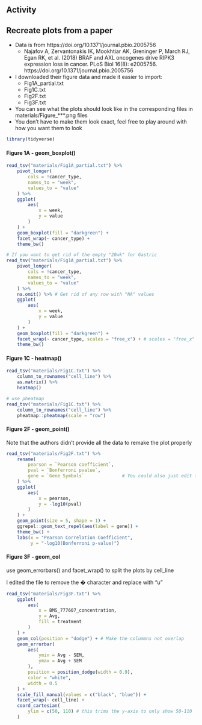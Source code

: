 ## Activity

## Recreate plots from a paper

- Data is from https://doi.org/10.1371/journal.pbio.2005756
    - Najafov A, Zervantonakis IK, Mookhtiar AK, Greninger P, March RJ, Egan RK, et al. (2018) BRAF and AXL oncogenes drive RIPK3 expression loss in cancer. PLoS Biol 16(8): e2005756. https://doi.org/10.1371/journal.pbio.2005756
- I downloaded their figure data and made it easier to import:
    - Fig1A_partial.txt
    - Fig1C.txt
    - Fig2F.txt
    - Fig3F.txt
- You can see what the plots should look like in the corresponding files in materials/Figure_***.png files
- You don't have to make them look exact, feel free to play around with how you want them to look

```r
library(tidyverse)
```

#### Figure 1A - geom_boxplot()
```r
read_tsv("materials/Fig1A_partial.txt") %>%
    pivot_longer(
        cols = !cancer_type,
        names_to = "week",
        values_to = "value"
    ) %>%
    ggplot(
        aes(
            x = week,
            y = value
        )
    ) +
    geom_boxplot(fill = "darkgreen") +
    facet_wrap(~ cancer_type) +
    theme_bw()

# If you want to get rid of the empty "20wk" for Gastric
read_tsv("materials/Fig1A_partial.txt") %>%
    pivot_longer(
        cols = !cancer_type,
        names_to = "week",
        values_to = "value"
    ) %>%
    na.omit() %>% # Get rid of any row with "NA" values
    ggplot(
        aes(
            x = week,
            y = value
        )
    ) +
    geom_boxplot(fill = "darkgreen") +
    facet_wrap(~ cancer_type, scales = "free_x") + # scales = "free_x" allows the x axis to be different for each facet
    theme_bw()
```

#### Figure 1C - heatmap()
```r
read_tsv("materials/Fig1C.txt") %>%
    column_to_rownames("cell_line") %>%
    as.matrix() %>%
    heatmap()

# use pheatmap
read_tsv("materials/Fig1C.txt") %>%
    column_to_rownames("cell_line") %>%
    pheatmap::pheatmap(scale = "row")
```

#### Figure 2F - geom_point()
Note that the authors didn't provide all the data to remake the plot properly
```r
read_tsv("materials/Fig2F.txt") %>%
    rename(
        pearson = `Pearson coefficient`,
        pval = `Bonferroni pvalue`,
        gene = `Gene Symbols`              # You could also just edit the file
    ) %>%
    ggplot(
        aes(
            x = pearson,
            y = -log10(pval)
        )
    ) +
    geom_point(size = 5, shape = 1) +
    ggrepel::geom_text_repel(aes(label = gene)) +
    theme_bw() +
    labs(x = "Pearson Correlation Coefficient",
         y = "-log10(Bonferroni p-value)")
```

#### Figure 3F - geom_col
use geom_errorbars()
and facet_wrap() to split the plots by cell_line

I edited the file to remove the � character and replace with "u"
```r
read_tsv("materials/Fig3F.txt") %>%
    ggplot(
        aes(
            x = BMS_777607_concentration,
            y = Avg,
            fill = treatment
        )
    ) +
    geom_col(position = "dodge") + # Make the colummns not overlap
    geom_errorbar(
        aes(
            ymin = Avg - SEM,
            ymax = Avg + SEM
        ),
        position = position_dodge(width = 0.9),
        color = "white",
        width = 0.5
    ) +
    scale_fill_manual(values = c("black", "blue")) +
    facet_wrap(~ cell_line) +
    coord_cartesian(
        ylim = c(50, 110) # this trims the y-axis to only show 50-110
    )
```
